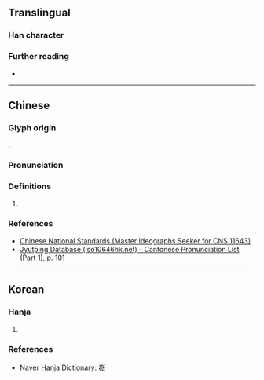 {{character info}}
==Translingual==

===Han character===
{{Han char|rn=46|rad=山|as=13|sn=16|four=|canj=UHOK|ids=⿱山微}}

===Further reading===
* {{Han ref|kx=0321.081|hdz=10801.041|uh=5DB6|ud=23990}}

----

==Chinese==
{{zh-forms}}

===Glyph origin===
{{Han compound|山|微|c1=s|c2=p|ls=psc|t1=mountain}}.

===Pronunciation===
{{zh-pron
|m=wēi
|c=mei4
|mc=y
|oc=y
|cat=
}}

===Definitions===
{{head|zh|Han character}}

# {{rfdef|zh|sort=山13}}

===References===
* [https://www.cns11643.gov.tw/wordView.jsp?ID=222321 Chinese National Standards (Master Ideographs Seeker for CNS 11643)]
* [http://www.iso10646hk.net/jp/document/download.jsp Jyutping Database (iso10646hk.net) - Cantonese Pronunciation List (Part 1), p. 101]

----

==Korean==

===Hanja===
{{ko-hanja|[[산]] [[이름]]|미}}

# {{rfdef|ko|sort=山13}}

===References===
* [https://hanja.dict.naver.com/hanja?q=嶶 Naver Hanja Dictionary: 嶶]